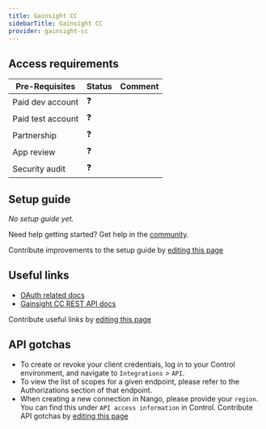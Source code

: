 ```yaml
---
title: Gainsight CC
sidebarTitle: Gainsight CC
provider: gainsight-cc
---
```




<Overview />
<PreBuiltTooling provider={providers[pageMetadata.provider]} />
<PreBuiltUseCases />

## Access requirements
| Pre-Requisites | Status | Comment|
| - | - | - |
| Paid dev account | ❓ |  |
| Paid test account | ❓ |  |
| Partnership | ❓ | |
| App review | ❓ |  |
| Security audit | ❓ | |


## Setup guide

_No setup guide yet._

<Tip>Need help getting started? Get help in the [community](https://nango.dev/slack).</Tip>

<Note>Contribute improvements to the setup guide by [editing this page](https://github.com/nangohq/nango/tree/master/docs-v2/integrations/all/gainsight-cc.mdx)</Note>


## Useful links

-   [OAuth related docs](https://api2-us-west-2.insided.com/docs/#section/Authentication)
-   [Gainsight CC REST API docs](https://api2-us-west-2.insided.com/docs)

<Note>Contribute useful links by [editing this page](https://github.com/nangohq/nango/tree/master/docs-v2/integrations/all/gainsight-cc.mdx)</Note>

## API gotchas

-   To create or revoke your client credentials, log in to your Control environment, and navigate to `Integrations` > `API`.
-   To view the list of scopes for a given endpoint, please refer to the Authorizations section of that endpoint.
-   When creating a new connection in Nango, please provide your `region`. You can find this under `API access information` in Control.
<Note>Contribute API gotchas by [editing this page](https://github.com/nangohq/nango/tree/master/docs-v2/integrations/all/gainsight-cc.mdx)</Note>
